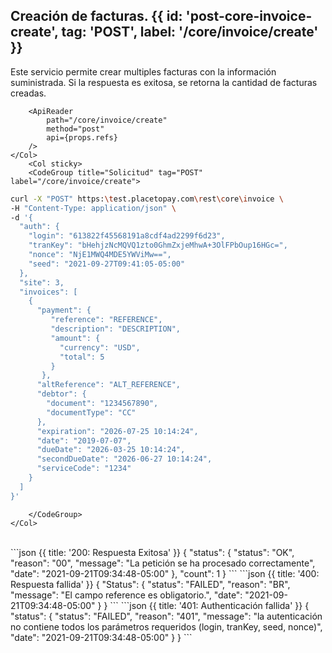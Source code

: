 


## Creación de facturas. {{ id: 'post-core-invoice-create', tag: 'POST', label: '/core/invoice/create' }}

<Row>
    <Col>
        Este servicio permite crear multiples facturas con la información suministrada. Si la respuesta es exitosa, se retorna la cantidad de facturas creadas.

        <ApiReader
            path="/core/invoice/create"
            method="post"
            api={props.refs}
        />
    </Col>
        <Col sticky>
        <CodeGroup title="Solicitud" tag="POST" label="/core/invoice/create">
```bash {{title: 'Creación de Factura'}}
curl -X "POST" https:\test.placetopay.com\rest\core\invoice \
-H "Content-Type: application/json" \
-d '{
  "auth": {
    "login": "613822f45568191a8cdf4ad2299f6d23",
    "tranKey": "bHehjzNcMQVQ1zto0GhmZxjeMhwA+3OlFPbOup16HGc=",
    "nonce": "NjE1MWQ4MDE5YWViMw==",
    "seed": "2021-09-27T09:41:05-05:00"
  },
  "site": 3,
  "invoices": [
    {
      "payment": {
         "reference": "REFERENCE",
         "description": "DESCRIPTION",
         "amount": {
           "currency": "USD",
           "total": 5
         }
       },
      "altReference": "ALT_REFERENCE",
      "debtor": {
        "document": "1234567890",
        "documentType": "CC"
      },
      "expiration": "2026-07-25 10:14:24",
      "date": "2019-07-07",
      "dueDate": "2026-03-25 10:14:24",
      "secondDueDate": "2026-06-27 10:14:24",
      "serviceCode": "1234"
    }
  ]
}'
```
        </CodeGroup>
    </Col>
</Row>
<Row>
    <Col>
        <ApiReader
            path="/core/invoice/create"
            method="post"
            type="response"
            api={props.refs}
        />
    </Col>
        <Col sticky>
        <br />
        <CodeGroup title="Respuesta">
```json {{ title: '200: Respuesta Exitosa' }}
{
  "status": {
    "status": "OK",
    "reason": "00",
    "message": "La petición se ha procesado correctamente",
    "date": "2021-09-21T09:34:48-05:00"
  },
  "count": 1
}
```
```json {{ title: '400: Respuesta fallida' }}
{
  "Status": {
    "status": "FAILED",
    "reason": "BR",
    "message": "El campo reference es obligatorio.",
    "date": "2021-09-21T09:34:48-05:00"
  }
}
```
```json {{ title: '401: Authenticación fallida' }}
{
  "status": {
    "status": "FAILED",
    "reason": "401",
    "message": "la autenticación no contiene todos los parámetros requeridos (login, tranKey, seed, nonce)",
    "date": "2021-09-21T09:34:48-05:00"
  }
}
```
        </CodeGroup>
    </Col>
</Row>